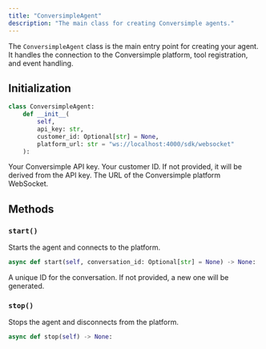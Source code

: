 ```yaml
---
title: "ConversimpleAgent"
description: "The main class for creating Conversimple agents."
---
```


The `ConversimpleAgent` class is the main entry point for creating your agent. It handles the connection to the Conversimple platform, tool registration, and event handling.

## Initialization

```python
class ConversimpleAgent:
    def __init__(
        self,
        api_key: str,
        customer_id: Optional[str] = None,
        platform_url: str = "ws://localhost:4000/sdk/websocket"
    ):
```

<ParamField path="api_key" type="str" required>
  Your Conversimple API key.
</ParamField>
<ParamField path="customer_id" type="str">
  Your customer ID. If not provided, it will be derived from the API key.
</ParamField>
<ParamField path="platform_url" type="str">
  The URL of the Conversimple platform WebSocket.
</ParamField>

## Methods

### `start()`

Starts the agent and connects to the platform.

```python
async def start(self, conversation_id: Optional[str] = None) -> None:
```

<ParamField path="conversation_id" type="str">
  A unique ID for the conversation. If not provided, a new one will be generated.
</ParamField>

### `stop()`

Stops the agent and disconnects from the platform.

```python
async def stop(self) -> None:
```
